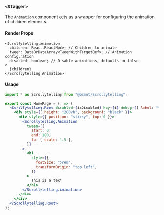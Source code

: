 ### `<Stagger>`

The `Animation` component acts as a wrapper for configuring the animation of children elements.

#### Render Props

```tsx
<Scrollytelling.Animation
  children: React.ReactNode; // Children to animate
  tween: DataOrDataArray<TweenWithTargetDef>; // Animation configuration
  disabled: boolean; // Disable animations, defaults to false
>
  {children}
</Scrollytelling.Animation>
```

#### Usage

```jsx copy
import * as Scrollytelling from "@bsmnt/scrollytelling";

export const HomePage = () => (
  <Scrollytelling.Root disabled={isDisabled} key={i} debug={{ label: "texts" }}>
    <div style={{ height: "200vh", background: "black" }}>
      <div style={{ position: "sticky", top: 0 }}>
        <Scrollytelling.Animation
          tween={{
            start: 0,
            end: 100,
            to: { scale: 1.5 },
          }}
        >
          <h1
            style={{
              fontSize: "5rem",
              transformOrigin: "top left",
            }}
          >
            This is a text
          </h1>
        </Scrollytelling.Animation>
      </div>
    </div>
  </Scrollytelling.Root>
);
```

